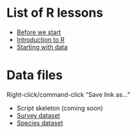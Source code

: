 # List of R lessons

* [Before we start](00-before-we-start.html)
* [Introduction to R](01-intro-to-R.html)
* [Starting with data](02-starting-with-data.html)

# Data files

Right-click/command-click "Save link as..."

* Script skeleton (coming soon)
* [Survey dataset](https://github.com/datacarpentry/2014-09-29-iDigBio/raw/master/data/biology/surveys.csv)
* [Species dataset](https://github.com/datacarpentry/2014-09-29-iDigBio/raw/master/data/biology/species.csv)
